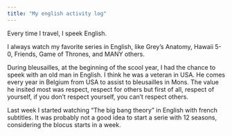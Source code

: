 ```yaml
---
title: "My english activity log"
---
```


Every time I travel, I speek English. 

I always watch my favorite series in English, like Grey's Anatomy, Hawaii 5-0, Friends, Game of Thrones, and MANY others. 

During bleusailles, at the beginning of the scool year, I had the chance to speek with an old man in English. I think he was a veteran in USA. He comes every year in Belgium from USA to assist to bleusailles in Mons. The value he insited most was respect, respect for others but first of all, respect of yourself, if you don't respect yourself, you can't respect others.

Last week I started watching "The big bang theory" in English with french subtitles. It was probably not a good idea to start a serie with 12 seasons, considering the blocus starts in a week. 













